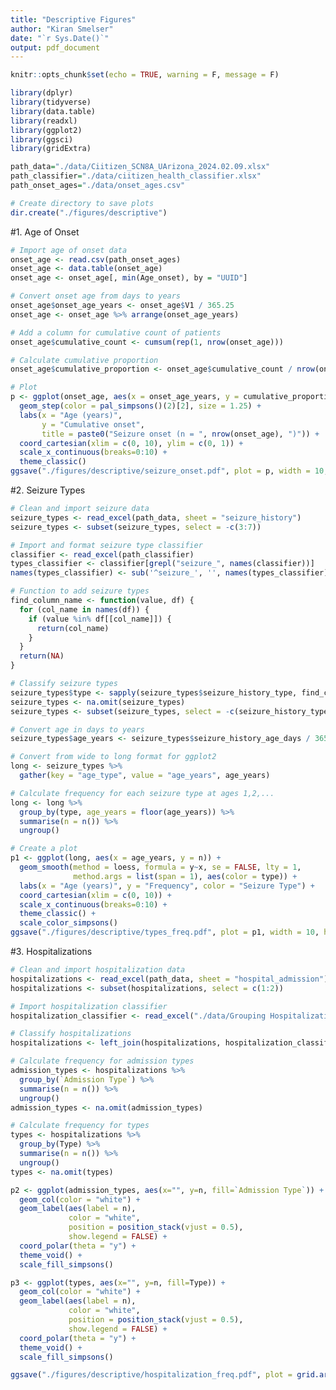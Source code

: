 ```yaml
---
title: "Descriptive Figures"
author: "Kiran Smelser"
date: "`r Sys.Date()`"
output: pdf_document
---
```


```r
knitr::opts_chunk$set(echo = TRUE, warning = F, message = F)
```

```r
library(dplyr)
library(tidyverse)
library(data.table)
library(readxl)
library(ggplot2)
library(ggsci)
library(gridExtra)
```

```r
path_data="./data/Ciitizen_SCN8A_UArizona_2024.02.09.xlsx"
path_classifier="./data/ciitizen_health_classifier.xlsx"
path_onset_ages="./data/onset_ages.csv"
```

```r
# Create directory to save plots
dir.create("./figures/descriptive")
```


#1. Age of Onset
```r
# Import age of onset data
onset_age <- read.csv(path_onset_ages)
onset_age <- data.table(onset_age)
onset_age <- onset_age[, min(Age_onset), by = "UUID"]

# Convert onset age from days to years
onset_age$onset_age_years <- onset_age$V1 / 365.25
onset_age <- onset_age %>% arrange(onset_age_years)

# Add a column for cumulative count of patients
onset_age$cumulative_count <- cumsum(rep(1, nrow(onset_age)))

# Calculate cumulative proportion
onset_age$cumulative_proportion <- onset_age$cumulative_count / nrow(onset_age)

# Plot
p <- ggplot(onset_age, aes(x = onset_age_years, y = cumulative_proportion)) +
  geom_step(color = pal_simpsons()(2)[2], size = 1.25) +
  labs(x = "Age (years)", 
       y = "Cumulative onset", 
       title = paste0("Seizure onset (n = ", nrow(onset_age), ")")) +
  coord_cartesian(xlim = c(0, 10), ylim = c(0, 1)) +
  scale_x_continuous(breaks=0:10) +
  theme_classic()
ggsave("./figures/descriptive/seizure_onset.pdf", plot = p, width = 10, height = 7)
```

#2. Seizure Types
```r
# Clean and import seizure data
seizure_types <- read_excel(path_data, sheet = "seizure_history")
seizure_types <- subset(seizure_types, select = -c(3:7))

# Import and format seizure type classifier
classifier <- read_excel(path_classifier)
types_classifier <- classifier[grepl("seizure_", names(classifier))]
names(types_classifier) <- sub('^seizure_', '', names(types_classifier))

# Function to add seizure types
find_column_name <- function(value, df) {
  for (col_name in names(df)) {
    if (value %in% df[[col_name]]) {
      return(col_name)
    }
  }
  return(NA)
}

# Classify seizure types
seizure_types$type <- sapply(seizure_types$seizure_history_type, find_column_name, df=types_classifier)
seizure_types <- na.omit(seizure_types)
seizure_types <- subset(seizure_types, select = -c(seizure_history_type))

# Convert age in days to years
seizure_types$age_years <- seizure_types$seizure_history_age_days / 365

# Convert from wide to long format for ggplot2
long <- seizure_types %>%
  gather(key = "age_type", value = "age_years", age_years)

# Calculate frequency for each seizure type at ages 1,2,...
long <- long %>%
  group_by(type, age_years = floor(age_years)) %>%
  summarise(n = n()) %>%
  ungroup()

# Create a plot
p1 <- ggplot(long, aes(x = age_years, y = n)) +
  geom_smooth(method = loess, formula = y~x, se = FALSE, lty = 1,
              method.args = list(span = 1), aes(color = type)) +
  labs(x = "Age (years)", y = "Frequency", color = "Seizure Type") +
  coord_cartesian(xlim = c(0, 10)) +
  scale_x_continuous(breaks=0:10) +
  theme_classic() + 
  scale_color_simpsons()
ggsave("./figures/descriptive/types_freq.pdf", plot = p1, width = 10, height = 7)
```

#3. Hospitalizations
```r
# Clean and import hospitalization data
hospitalizations <- read_excel(path_data, sheet = "hospital_admission")
hospitalizations <- subset(hospitalizations, select = c(1:2))

# Import hospitalization classifier
hospitalization_classifier <- read_excel("./data/Grouping Hospitalizations.xlsx")

# Classify hospitalizations
hospitalizations <- left_join(hospitalizations, hospitalization_classifier, by = c("admission_diagnosis"="Hospitalization Events"))

# Calculate frequency for admission types
admission_types <- hospitalizations %>%
  group_by(`Admission Type`) %>%
  summarise(n = n()) %>%
  ungroup()
admission_types <- na.omit(admission_types)

# Calculate frequency for types
types <- hospitalizations %>%
  group_by(Type) %>%
  summarise(n = n()) %>%
  ungroup()
types <- na.omit(types)

p2 <- ggplot(admission_types, aes(x="", y=n, fill=`Admission Type`)) +
  geom_col(color = "white") +
  geom_label(aes(label = n),
             color = "white",
             position = position_stack(vjust = 0.5),
             show.legend = FALSE) +
  coord_polar(theta = "y") +
  theme_void() +
  scale_fill_simpsons()

p3 <- ggplot(types, aes(x="", y=n, fill=Type)) +
  geom_col(color = "white") +
  geom_label(aes(label = n),
             color = "white",
             position = position_stack(vjust = 0.5),
             show.legend = FALSE) +
  coord_polar(theta = "y") +
  theme_void() +
  scale_fill_simpsons()

ggsave("./figures/descriptive/hospitalization_freq.pdf", plot = grid.arrange(p2, p3, ncol=2), width = 17, height = 7)
```

